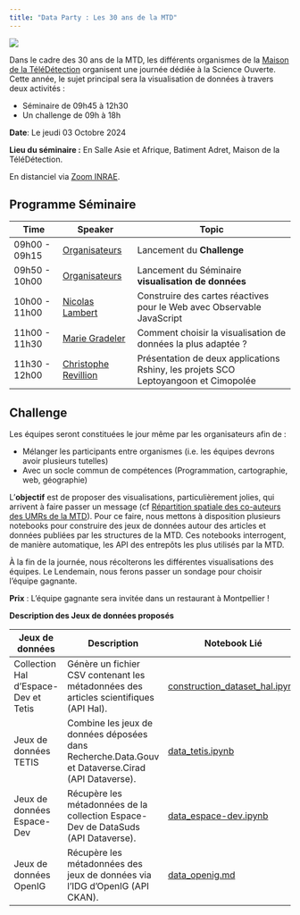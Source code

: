 ```yaml
---
title: "Data Party : Les 30 ans de la MTD"
---
```


![](https://github.com/30ans-MTD/dataparty/raw/main/readme.files/30ans_mtd.png)

Dans le cadre des 30 ans de la MTD, les différents organismes de la [Maison de la TéléDétection]() organisent une journée dédiée à la Science Ouverte. Cette année, le sujet principal sera la visualisation de données à travers deux activités :

- Séminaire de 09h45 à 12h30
- Un challenge de 09h à 18h

**Date**: Le jeudi 03 Octobre 2024

**Lieu du séminaire :**
En Salle Asie et Afrique, Batiment Adret, Maison de la TéléDétection.

En distanciel via [Zoom INRAE](https://inrae-fr.zoom.us/j/3650238425?pwd=dEorRHlQNTF2b1Bzb1NsVHdqUmZGdz09&omn=96030529291).


## Programme Séminaire 


| Time           | Speaker               | Topic                                        |
| -------------- | --------------------- | -------------------------------------------- |
| 09h00 - 09h15  | [Organisateurs](https://30ans-mtd.github.io/dataparty/about.html)          | Lancement du **Challenge**                                 |                              |
| 09h50 - 10h00  | [Organisateurs](https://30ans-mtd.github.io/dataparty/about.html)          | Lancement du Séminaire **visualisation de données**                                |
| 10h00 - 11h00  | [Nicolas Lambert](https://neocarto.hypotheses.org/nicolas-lambert)        | Construire des cartes réactives pour le Web avec Observable JavaScript                      |
| 11h00 - 11h30  | [Marie Gradeler](https://fr.linkedin.com/in/marie-gradeler)         | Comment choisir la visualisation de données la plus adaptée ?|
| 11h30 - 12h00  | [Christophe Revillion](https://www.researchgate.net/profile/Christophe-Revillion)   | Présentation de deux applications Rshiny, les projets SCO Leptoyangoon et Cimopolée                              |



## Challenge

Les équipes seront constituées le jour même par les organisateurs afin de :

- Mélanger les participants entre organismes (i.e. les équipes devrons avoir plusieurs tutelles)
- Avec un socle commun de compétences (Programmation, cartographie, web, géographie)

L'**objectif** est de proposer des visualisations, particulièrement jolies, qui arrivent à faire passer un message (cf [Répartition spatiale des co-auteurs des UMRs de la MTD](https://30ans-mtd.github.io/dataparty/idees_dataviz.html)).
Pour ce faire, nous mettons à disposition plusieurs notebooks pour construire des jeux de données autour des articles et données publiées par les structures de la MTD. Ces notebooks interrogent, de manière automatique, les API des entrepôts les plus utilisés par la MTD.

À la fin de la journée, nous récolterons les différentes visualisations des équipes. Le Lendemain, nous ferons passer un sondage pour choisir l'équipe gagnante.

**Prix** : L'équipe gagnante sera invitée dans un restaurant à Montpellier !

**Description des Jeux de données proposés**

| Jeux de données                        | Description                                                                                   | Notebook Lié                                         | Information Géographique                            |
| ------------------------------------ | --------------------------------------------------------------------------------------------- | ---------------------------------------------------- | --------------------------------------------------- |
| Collection Hal d'Espace-Dev et Tetis | Génère un fichier CSV contenant les métadonnées des articles scientifiques (API Hal).          | [construction_dataset_hal.ipynb](https://github.com/30ans-MTD/dataparty/blob/main/notebooks/hal_dataset.ipynb) | Les pays des adresses d'affiliation des co-auteurs       |
| Jeux de données TETIS                | Combine les jeux de données déposées dans Recherche.Data.Gouv et Dataverse.Cirad (API Dataverse). | [data_tetis.ipynb](https://github.com/30ans-MTD/dataparty/blob/main/notebooks/data_tetis.ipynb)        | Terrain d'étude quand cela est renseigné |
| Jeux de données Espace-Dev           | Récupère les métadonnées de la collection Espace-Dev de DataSuds (API Dataverse).              | [data_espace-dev.ipynb](https://github.com/30ans-MTD/dataparty/blob/main/notebooks/data_espace-dev.ipynb) | Terrain d'étude quand cela est renseigné    |
| Jeux de données OpenIG               | Récupère les métadonnées des jeux de données via l'IDG d'OpenIG (API CKAN).                   | [data_openig.md](https://github.com/30ans-MTD/dataparty/blob/main/notebooks/data_openig.ipynb)      | -  |

